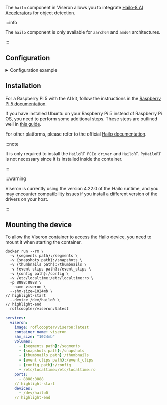 



<ComponentHeader meta={ComponentMetadata} />

The `hailo` component in Viseron allows you to integrate [Hailo-8 AI Accelerators](https://hailo.ai/products/ai-accelerators/hailo-8-ai-accelerator/) for object detection.

:::info

The `hailo` component is only available for `aarch64` and `amd64` architectures.

:::

## Configuration

<details>
  <summary>Configuration example</summary>

```yaml title="/config/config.yaml"
hailo:
  object_detector:
    cameras:
      camera_one:
        fps: 1
        labels:
          - label: person
            confidence: 0.8
          - label: cat
            confidence: 0.8
      camera_two:
        fps: 1
        scan_on_motion_only: false
        labels:
          - label: dog
            confidence: 0.8
            trigger_event_recording: false
```

</details>

<ComponentConfiguration meta={ComponentMetadata} config={config} />

## Installation

For a Raspberry Pi 5 with the AI kit, follow the instructions in the [Raspberry Pi 5 documentation](https://www.raspberrypi.com/documentation/accessories/ai-kit.html#ai-kit-installation).

If you have installed Ubuntu on your Raspberry Pi 5 instead of Raspberry Pi OS, you need to perform some additional steps. These steps are outlined well in [this guide](https://github.com/opensensor/rpi5-resources/?tab=readme-ov-file#hailo-8l-installation).

For other platforms, please refer to the official [Hailo documentation](https://hailo.ai/developer-zone/documentation/hailort-v4-22-0/?sp_referrer=install/install.html#installation-on-ubuntu).

:::note

It is only required to install the `HailoRT PCIe driver` and `HailoRT`. `PyHailoRT` is not necessary since it is installed inside the container.

:::

:::warning

Viseron is currently using the version 4.22.0 of the Hailo runtime, and you may encounter compatibility issues if you install a different version of the drivers on your host.

:::

## Mounting the device
To allow the Viseron container to access the Hailo device, you need to mount it when starting the container.

<Tabs groupId="docker-type">
<TabItem value="docker" label="Docker">

```shell
docker run --rm \
  -v {segments path}:/segments \
  -v {snapshots path}:/snapshots \
  -v {thumbnails path}:/thumbnails \
  -v {event clips path}:/event_clips \
  -v {config path}:/config \
  -v /etc/localtime:/etc/localtime:ro \
  -p 8888:8888 \
  --name viseron \
  --shm-size=1024mb \
// highlight-start
  --device /dev/hailo0 \
// highlight-end
  roflcoopter/viseron:latest
```

</TabItem>
<TabItem value="docker-compose" label="Docker-Compose">

```yaml
services:
  viseron:
    image: roflcoopter/viseron:latest
    container_name: viseron
    shm_size: "1024mb"
    volumes:
      - {segments path}:/segments
      - {snapshots path}:/snapshots
      - {thumbnails path}:/thumbnails
      - {event clips path}:/event_clips
      - {config path}:/config
      - /etc/localtime:/etc/localtime:ro
    ports:
      - 8888:8888
    // highlight-start
    devices:
      - /dev/hailo0
    // highlight-end

```

</TabItem>
</Tabs>

<ObjectDetector
  meta={ComponentMetadata}
  labelPath="/detectors/models/darknet/coco.names"
/>

<ComponentTroubleshooting meta={ComponentMetadata} />
